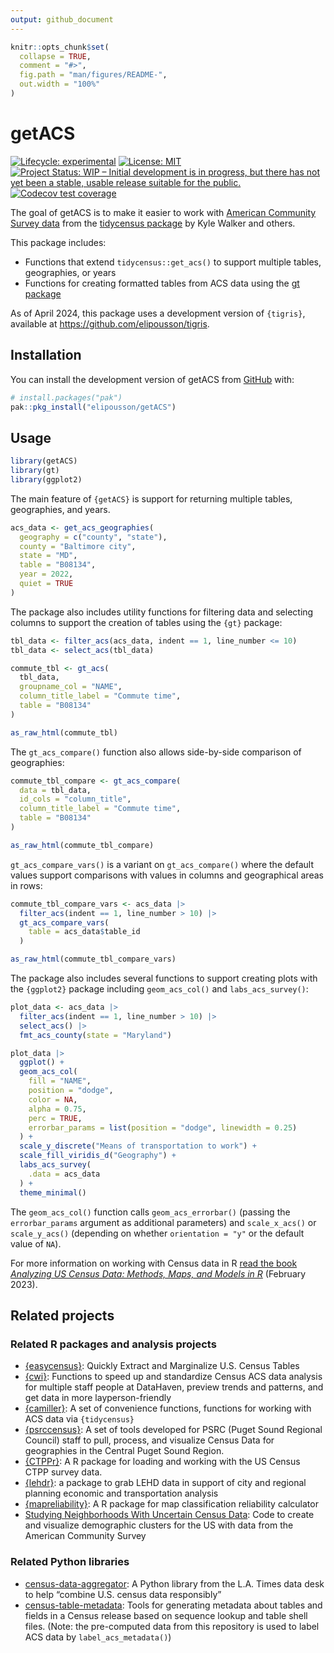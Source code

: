 ```yaml
---
output: github_document
---
```


<!-- README.md is generated from README.Rmd. Please edit that file -->

```r
knitr::opts_chunk$set(
  collapse = TRUE,
  comment = "#>",
  fig.path = "man/figures/README-",
  out.width = "100%"
)
```

# getACS

<!-- badges: start -->

[![Lifecycle: experimental](https://img.shields.io/badge/lifecycle-experimental-orange.svg)](https://lifecycle.r-lib.org/articles/stages.html#experimental)
[![License: MIT](https://img.shields.io/badge/License-MIT-yellow.svg)](https://opensource.org/licenses/MIT)
[![Project Status: WIP -- Initial development is in progress, but there has not yet been a stable, usable release suitable for the public.](https://www.repostatus.org/badges/latest/wip.svg)](https://www.repostatus.org/#wip)
[![Codecov test coverage](https://codecov.io/gh/elipousson/getACS/graph/badge.svg)](https://app.codecov.io/gh/elipousson/getACS)
<!-- badges: end -->

The goal of getACS is to make it easier to work with [American Community Survey data](https://www.census.gov/programs-surveys/acs) from the [tidycensus package](https://walker-data.com/tidycensus/) by Kyle Walker and others.

This package includes:

-   Functions that extend `tidycensus::get_acs()` to support multiple tables, geographies, or years
-   Functions for creating formatted tables from ACS data using the [gt package](https://gt.rstudio.com/)

As of April 2024, this package uses a development version of `{tigris}`, available at <https://github.com/elipousson/tigris>.

## Installation

You can install the development version of getACS from [GitHub](https://github.com/) with:

``` r
# install.packages("pak")
pak::pkg_install("elipousson/getACS")
```

## Usage

```r
library(getACS)
library(gt)
library(ggplot2)
```

The main feature of `{getACS}` is support for returning multiple tables, geographies, and years.

```r
acs_data <- get_acs_geographies(
  geography = c("county", "state"),
  county = "Baltimore city",
  state = "MD",
  table = "B08134",
  year = 2022,
  quiet = TRUE
)
```

The package also includes utility functions for filtering data and selecting columns to support the creation of tables using the `{gt}` package:

```r
tbl_data <- filter_acs(acs_data, indent == 1, line_number <= 10)
tbl_data <- select_acs(tbl_data)

commute_tbl <- gt_acs(
  tbl_data,
  groupname_col = "NAME",
  column_title_label = "Commute time",
  table = "B08134"
)

as_raw_html(commute_tbl)
```

The `gt_acs_compare()` function also allows side-by-side comparison of geographies:

```r
commute_tbl_compare <- gt_acs_compare(
  data = tbl_data,
  id_cols = "column_title",
  column_title_label = "Commute time",
  table = "B08134"
)

as_raw_html(commute_tbl_compare)
```

`gt_acs_compare_vars()` is a variant on `gt_acs_compare()` where the default values support comparisons with values in columns and geographical areas in rows:

```r
commute_tbl_compare_vars <- acs_data |>
  filter_acs(indent == 1, line_number > 10) |>
  gt_acs_compare_vars(
    table = acs_data$table_id
  )

as_raw_html(commute_tbl_compare_vars)
```

The package also includes several functions to support creating plots with the `{ggplot2}` package including `geom_acs_col()` and `labs_acs_survey()`:

```r
plot_data <- acs_data |>
  filter_acs(indent == 1, line_number > 10) |>
  select_acs() |>
  fmt_acs_county(state = "Maryland")

plot_data |>
  ggplot() +
  geom_acs_col(
    fill = "NAME",
    position = "dodge",
    color = NA,
    alpha = 0.75,
    perc = TRUE,
    errorbar_params = list(position = "dodge", linewidth = 0.25)
  ) +
  scale_y_discrete("Means of transportation to work") +
  scale_fill_viridis_d("Geography") +
  labs_acs_survey(
    .data = acs_data
  ) +
  theme_minimal()
```

The `geom_acs_col()` function calls `geom_acs_errorbar()` (passing the `errorbar_params` argument as additional parameters) and `scale_x_acs()` or `scale_y_acs()` (depending on whether `orientation = "y"` or the default value of `NA`).

For more information on working with Census data in R [read the book *Analyzing US Census Data: Methods, Maps, and Models in R*](https://walker-data.com/census-r) (February 2023).

## Related projects

### Related R packages and analysis projects

-   [{easycensus}](https://github.com/CoryMcCartan/easycensus): Quickly Extract and Marginalize U.S. Census Tables
-   [{cwi}](https://ct-data-haven.github.io/cwi/): Functions to speed up and standardize Census ACS data analysis for multiple staff people at DataHaven, preview trends and patterns, and get data in more layperson-friendly
-   [{camiller}](https://camille-s.github.io/camiller/): A set of convenience functions, functions for working with ACS data via `{tidycensus}`
-   [{psrccensus}](https://psrc.github.io/psrccensus/): A set of tools developed for PSRC (Puget Sound Regional Council) staff to pull, process, and visualize Census Data for geographies in the Central Puget Sound Region.
-   [{CTPPr}](https://github.com/Westat-Transportation/CTPPr): A R package for loading and working with the US Census CTPP survey data.
-   [{lehdr}](https://github.com/jamgreen/lehdr): a package to grab LEHD data in support of city and regional planning economic and transportation analysis
-   [{mapreliability}](https://github.com/austensen/mapreliability): A R package for map classification reliability calculator
-   [Studying Neighborhoods With Uncertain Census Data](https://github.com/geoss/acs_demographic_clusters): Code to create and visualize demographic clusters for the US with data from the American Community Survey

### Related Python libraries

- [census-data-aggregator](https://github.com/datadesk/census-data-aggregator): A Python library from the L.A. Times data desk to help "combine U.S. census data responsibly"
- [census-table-metadata](https://github.com/censusreporter/census-table-metadata): Tools for generating metadata about tables and fields in a Census release based on sequence lookup and table shell files. (Note: the pre-computed data from this repository is used to label ACS data by `label_acs_metadata()`)
